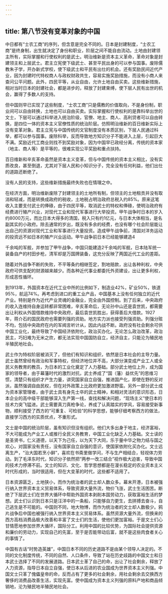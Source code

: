 ```yaml
---
---
---
```

title: 第八节没有变革对象的中国
---



中日都有“士农工商”的序列，但含意是完全不同的。日本是封建制度，“士农工商”是终身制，出生就决定了身份和职业，阶层之间不能自由流动。土地由封建领主所有，实际掌握和行使权利的是武士。明治维新是资本主义革命，革命对象是封建领主和上层武士。君主立宪使下级武士、甚至平民出身的可以参与国事。废除儒教朱子学，开办新式学校，使下级武士和平民有出仕的机会。还有奖励民间近代产业，因为封建时代特权商人与政权财政共生，容易实施奖励措施，而没有小商人来查问公平问题。此外，四民平等，从业自由，允许土地自由买卖。这些维新措施，相对当时日本的封建社会，都是进步的，释放了封建束缚，使下层人民有出世的机会，赢得了多数人的支持。

但中国则早已实现了这些制度，“士农工商”只是儒教的价值取向，不是身份制，职业间可以自由转换，土地也可以自由买卖。实际掌握和行使权利的是靠科举出世的文士，下层可以通过科举进入统治阶级，官僚、地主、商人、高利贷者可以自由转换，是四位一体的资本主义官僚性质的统治阶层。仿照明治维新的百日维新实际上没有变革对象。君主立宪与中国传统的文官制度没有本质区别，下层人民通过科举，都可以参与国事。废除科举，反而导致地方知识分子不能进入上层，引起巨大不满。奖励近代工商业则找不到奖励对象，因为中国早已政经分离，传统的资本家（地主、商人等）是平等的，很难实现公平奖励和重点扶持。

百日维新和辛亥革命虽然是资本主义变革，但与中国传统的资本主义相比，没有实质改良，甚至倒退，尤其对下层人民和小知识分子，完全没有任何利益，他们出仕的道路还断绝了。

没有人民的支持，这些维新措施最终失败也在情理之中。

在经济方面，明治维新废除了封建领主的土地所有制，但领主的土地租贡并没有取消和轻减，而是转换成政府的税收，土地税占明治政府总税入约85%。原来这笔收入主要支付武士的俸碌，由于四民平等，取消武士的特权和俸碌，使明治政府有经费进行殖产兴业，对现代工业和现代军事进行大举投资。甲午战争时日本的岁入约8000万元，而比日本大得多的清国，税入只有约1亿元，与日本大体相当，是名副其实的小政府。除去通常的岁出，既没有多余的经费，也没有哪个社会阶层能让出自己的资源对现代工业和军事进行大量投资。造成甲午战争前，清国对洋务运动的投资远不如日本的殖产兴业运动。甲午战争前日本已经能够建造4

千余吨的军舰，并参加了甲午战争，中国只能建造2千余吨的军舰，日本陆军统一装备自产的村田步枪，清军却是万国牌装备，这充分反映了两国近代工业的差距。

随着对外战争不断的失败，不平等条约相继签定，割地赔款，出让各种利权，中央政府可供支配的财源越来越少。而各种近代事业都委托外资建设，出让更多利权，形成恶性循环。

到1913年，外国资本在近代工业中所的比例如下，制造业42%，矿业50%，铁道95%，航运74%。再考虑到进口的重工业产品，中国基本上没有任何独立的近代产业。特别是作为近代产业灵魂的金融业，完全由外国控制。到了后来，中央政府的收入连维持自身运转都非常困难，辛亥革命后，无论孙中山还是袁世凯，都需要出让利权从外国借款维持中央政府，最后袁世凯胜出，获得善后大借款。1927年，蒋介石的国民政府也需要列强的资助。地方实力派也接受列强资助。列强分赃不均，包括中央政府在内的军阀言听计从，因此内战不断。政府没有社会剩余可供中国工业化，最终导致了中国经济依附化，政治买办化。无论怎么政治改革，政治民主，巧妇难为无米之炊，都无法实现中国国防自立，经济自主，只能沦为殖民地半殖民地社会。

武士作为特权阶层被消灭了，但他们有知识和组织，依然是日本社会的主导力量。武士虽然曾经有政治和军事特权，但经济地位并不高，大部分演变成产业工人或全民义务教育的教员，为日本的工业化奠定了人力基础。部分武士地位上升，成为国家的领导者，由于幕藩时代的激烈对抗，武士养成了“国（藩）益优先”的思维习惯，清楚只有组织才产生力量，讲究国家自立自强，推进国产化，即使在野的反对派，虽然强调自由民权，但在对外政策上比政府更加激进野蛮。另外一部分武士成为资本家管理者，由于武士具有身先士卒的武士精神，和相对灵活的意识形态，日本企业的高中级干部能够深入生产第一线，查找和解决问题，“现场主义”使日本的技术力突飞猛进。武士需要真刀真枪争论，养成了认真踏实的学风，容易接受新事物，顺利接受了西方的“可重复、可检验”的科学思想，能够仔细考察西方的做法，直接学习西方的实质优点，不重形式。

文士是中国的统治阶层，虽有知识但没有组织。他们大多出身于地主，经济富裕，不大可能成为产业工人或推行全民义务教育，中国工业化缺乏人力基础。文士读的是圣贤书，仁义道德，以天下为己任，以为天下大同，乐于量中华之物力结与国之欢心，对国家没有责任，没有国家自立自强的意识，使国家依附化买办化。文士远离生产，“治大国若烹小鲜”，喜欢在书斋里做学问，不与生产相结合，轻视体力劳动。到了毛泽东时代，知识分子依然把“两参一改三结合”视作极大迫害，导致中国的技术力停滞不前。文士的知识、文化、哲学思想都是在漫长稳定的农业资本主义时代形成的，当时很适用，但在大变革的时代，这些都不适用了。

日本资源匮乏，土地狭小，而作为统治者的武士却人数众多。幕末开港，日本被强行纳入世界资本主义贸易体系，导致资源大量外流，物价飞涨，武士生活困苦。断绝了下层武士们在世界大循环中帮助外国资本剥削本国劳动力，获取富裕生活的梦想。武士们认识到日本只是汪洋中的一条船，只能够自力更生，去拼搏去奋斗，自己逃生是不可能的。中国则不同，地大物博，而作为统治者的文士却人数极少。鸦片战争后中国也被强行纳入世界资本主义贸易体系。虽然资源大量外流，但换来的西方高档消费品极大改善和丰富了文士们的生活，使他们更加富裕。于是文士们心甘情愿地参加世界大循环，国际分工。利用中国的比较优势，为国际社会提供资源和廉价的劳动力，实现自己的先富，至于是否能带动后富，就不是这些肉食者关心的事情了。

中国有古话“时势造英雄”，中国日本不同的历史道路不是由某个领导人决定的。不同的文化制度传统，不同的自然、人口条件，导致了站在历史歧路的中国文士和日本武士选择了不同的发展道路。日本武士革了自己的命，出让了社会剩余，释放了人力资源，指导日本自立自强，使日本从后进的农业国成为世界资本主义列强。中国文士只革了傀儡皇帝的命，反而占有了更多的社会剩余，用社会剩余去交换西方奢侈的消费品改善生活，实现先富。使中国成为资本主义列强的原料产地和商品倾销地，沦为殖民地半殖民地社会。